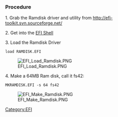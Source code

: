 === Procedure ===
1. Grab the Ramdisk driver and utility from http://efi-toolkit.svn.sourceforge.net/

2. Get into the [[EFI Shell]]

3. Load the Ramdisk Driver
 load RAMDISK.EFI
[[File:EFI_Load_Ramdisk.PNG]]

4. Make a 64MB Ram disk, call it fs42:
 MKRAMDISK.EFI -s 64 fs42
[[File:EFI_Make_Ramdisk.PNG]]
[[Category:EFI]]